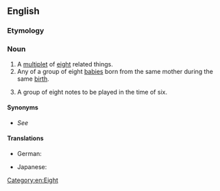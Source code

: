 ==English==

===Etymology===
{{rfe|lang=en}}

===Noun===
{{en-noun}}

# A [[multiplet]] of [[eight]] related things.
# Any of a group of eight [[baby|babies]] born from the same mother during the same [[birth]].
# {{lb|en|music}} A group of eight notes to be played in the time of six.

====Synonyms====
* {{sense|any group of 8}} ''See'' '''{{l|en|octet}}'''

====Translations====
{{trans-top|one of eight babies born at the same birth}}
* German: {{t|de|Achtling|m}}
{{trans-mid}}
* Japanese: {{t+|ja|八つ子|tr=yatsugo|sc=Jpan}}
{{trans-bottom}}

[[Category:en:Eight]]